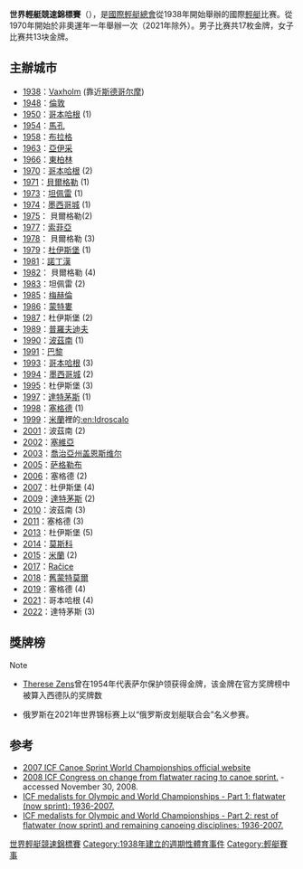 {{Link style|time=2015-12-13T11:55:29+00:00}}
{{noteTA|G1=体育
|T=zh-hans:世界皮划艇竞速锦标赛;zh-hk:世界輕艇競速錦標賽;zh-tw:世界輕艇競速錦標賽;
|1=zh-hans:世界皮划艇竞速锦标赛;zh-hk:世界輕艇競速錦標賽;zh-tw:世界輕艇競速錦標賽;
|2=zh-hans:皮划艇;zh-hk:輕艇;zh-tw:輕艇;
}}

'''世界輕艇競速錦標賽'''（{{lang-en|ICF Canoe Sprint World Championships}}），是[[國際輕艇總會|國際輕艇總會]]從1938年開始舉辦的國際[[輕艇|輕艇]]比赛。從1970年開始於非奧運年一年舉辦一次（2021年除外）。男子比赛共17枚金牌，女子比赛共13块金牌。

== 主辦城市 ==
* [[1938年世界輕艇競速錦標賽|1938]]：{{SWE}}[[Vaxholm|Vaxholm]] (靠近[[斯德哥尔摩|斯德哥尔摩]])
* [[1948年世界輕艇競速錦標賽|1948]]：{{GBR}}[[倫敦|倫敦]]
* [[1950年世界輕艇競速錦標賽|1950]]：{{DEN}}[[哥本哈根|哥本哈根]] (1)
* [[1954年世界輕艇競速錦標賽|1954]]：{{FRA}}[[馬孔|馬孔]]
* [[1958年世界輕艇競速錦標賽|1958]]：{{TCH}}[[布拉格|布拉格]]
* [[1963年世界輕艇競速錦標賽|1963]]：{{YUG}}[[亞伊采|亞伊采]]
* [[1966年世界輕艇競速錦標賽|1966]]：{{GDR}}[[東柏林|東柏林]]
* [[1970年世界輕艇競速錦標賽|1970]]：{{DEN}}[[哥本哈根|哥本哈根]] (2)
* [[1971年世界輕艇競速錦標賽|1971]]：{{YUG}}[[貝爾格勒|貝爾格勒]] (1)
* [[1973年世界輕艇競速錦標賽|1973]]：{{FIN}}[[坦佩雷|坦佩雷]] (1)
* [[1974年世界輕艇競速錦標賽|1974]]：{{MEX}}[[墨西哥城|墨西哥城]] (1)
* [[1975年世界輕艇競速錦標賽|1975]]：{{YUG}} 貝爾格勒(2)
* [[1977年世界輕艇競速錦標賽|1977]]：{{BUL}}[[索菲亞|索菲亞]] 
* [[1978年世界輕艇競速錦標賽|1978]]：{{YUG}} 貝爾格勒 (3)
* [[1979年世界輕艇競速錦標賽|1979]]：{{FRG}}[[杜伊斯堡|杜伊斯堡]] (1)
* [[1981年世界輕艇競速錦標賽|1981]]：{{GBR}}[[諾丁漢|諾丁漢]]
* [[1982年世界輕艇競速錦標賽|1982]]：{{YUG}} 貝爾格勒 (4)
* [[1983年世界輕艇競速錦標賽|1983]]：{{FIN}}坦佩雷 (2)
* [[1985年世界輕艇競速錦標賽|1985]]：{{BEL}}[[梅赫倫|梅赫倫]]
* [[1986年世界輕艇競速錦標賽|1986]]：{{CAN}}[[蒙特婁|蒙特婁]]
* [[1987年世界輕艇競速錦標賽|1987]]：{{FRG}}杜伊斯堡 (2)
* [[1989年世界輕艇競速錦標賽|1989]]：{{BUL}}[[普羅夫迪夫|普羅夫迪夫]]
* [[1990年世界輕艇競速錦標賽|1990]]：{{POL}}[[波茲南|波茲南]] (1)
* [[1991年世界輕艇競速錦標賽|1991]]：{{FRA}}[[巴黎|巴黎]]
* [[1993年世界輕艇競速錦標賽|1993]]：{{DEN}}[[哥本哈根|哥本哈根]] (3)
* [[1994年世界輕艇競速錦標賽|1994]]：{{MEX}}[[墨西哥城|墨西哥城]] (2)
* [[1995年世界輕艇競速錦標賽|1995]]：{{GER}}杜伊斯堡 (3)
* [[1997年世界輕艇競速錦標賽|1997]]：{{CAN}}[[達特茅斯|達特茅斯]] (1)
* [[1998年世界輕艇競速錦標賽|1998]]：{{HUN}}[[塞格德|塞格德]] (1)
* [[1999年世界輕艇競速錦標賽|1999]]：{{ITA}}[[米蘭|米蘭]]裡的[[:en:Idroscalo|:en:Idroscalo]]
* [[2001年世界輕艇競速錦標賽|2001]]：{{POL}}波茲南 (2)
* [[2002年世界輕艇競速錦標賽|2002]]：{{ESP}}[[塞維亞|塞維亞]]
* [[2003年世界輕艇競速錦標賽|2003]]：{{USA}}[[喬治亞州|喬治亞州]][[Gainesville,_Georgia|盖恩斯维尔]]
* [[2005年世界輕艇競速錦標賽|2005]]：{{HRV}}[[萨格勒布|萨格勒布]]
* [[2006年世界輕艇競速錦標賽|2006]]：{{HUN}}塞格德 (2)
* [[2007年世界輕艇競速錦標賽|2007]]：{{GER}}杜伊斯堡 (4)
* [[2009年世界輕艇競速錦標賽|2009]]：{{CAN}}[[達特茅斯|達特茅斯]] (2)
* [[2010年世界輕艇競速錦標賽|2010]]：{{POL}}波茲南 (3)
* [[2011年世界輕艇競速錦標賽|2011]]：{{HUN}}塞格德 (3)
* [[2013年世界輕艇競速錦標賽|2013]]：{{GER}}杜伊斯堡 (5)
* [[2014年世界輕艇競速錦標賽|2014]]：{{RUS}}[[莫斯科|莫斯科]]
* [[2015年世界輕艇競速錦標賽|2015]]：{{ITA}}[[米蘭|米蘭]] (2)
* [[2017年世界輕艇競速錦標賽|2017]]：{{CZE}}[[Račice|Račice]]
* [[2018年世界輕艇競速錦標賽|2018]]：{{POR}}[[舊蒙特莫爾|舊蒙特莫爾]]
* [[2019年世界輕艇競速錦標賽|2019]]：{{HUN}}塞格德 (4)
* [[2021年世界輕艇競速錦標賽|2021]]：{{DEN}}哥本哈根 (4)
* [[2022年世界輕艇競速錦標賽|2022]]：{{CAN}}達特茅斯 (3)

==獎牌榜==
{{Medals table
 | caption        = 
 | host           = 
 | flag_template  = flagcountry
 | event          = 
 | team           = 
 | gold_HUN = 222 | silver_HUN = 166 | bronze_HUN = 145
 | gold_GER = 136 | silver_GER = 101 | bronze_GER = 76 | name_GER = {{GER}}（1938年，1991年至今）
 | gold_URS = 102 | silver_URS = 80 | bronze_URS = 66 | name_URS = ''{{URS}}（1958年至1991年）''
 | gold_GDR = 73 | silver_GDR = 36 | bronze_GDR = 36 | name_GDR = ''{{GDR}}（1958年至1990年）''
 | gold_RUS = 54 | silver_RUS = 55 | bronze_RUS = 49 | name_RUS = {{RUS}}（1993年至今）
 | gold_ROU = 52 | silver_ROU = 76 | bronze_ROU = 67
 | gold_CAN = 34 | silver_CAN = 21 | bronze_CAN = 24
 | gold_POL = 32 | silver_POL = 86 | bronze_POL = 76
 | gold_SWE = 32 | silver_SWE = 39 | bronze_SWE = 45
 | gold_BLR = 32 | silver_BLR = 35 | bronze_BLR = 38 | name_BLR = {{BLR}}（1993年至今）
 | gold_ESP = 19 | silver_ESP = 28 | bronze_ESP = 36
 | gold_NZL = 18 | silver_NZL = 11 | bronze_NZL = 5
 | gold_DEN = 16 | silver_DEN = 19 | bronze_DEN = 22
 | gold_AUS = 16 | silver_AUS = 17 | bronze_AUS = 18
 | gold_SVK = 16 | silver_SVK = 10 | bronze_SVK = 12 | name_SVK = {{SVK}}（1993年至今）
 | gold_ITA = 15 | silver_ITA = 20 | bronze_ITA = 17
 | gold_FRG = 13 | silver_FRG = 19 | bronze_FRG = 24 | name_FRG = ''{{FRG}}（1954年至1990年）''
 | gold_NOR = 13 | silver_NOR = 14 | bronze_NOR = 15
 | gold_FRA = 12 | silver_FRA = 17 | bronze_FRA = 25
 | gold_CZE = 10 | silver_CZE = 31 | bronze_CZE = 19 | name_CZE = {{CZE}}（1993年至今）
 | gold_GBR = 10 | silver_GBR = 16 | bronze_GBR = 16
 | gold_BUL = 9 | silver_BUL = 16 | bronze_BUL = 26
 | gold_TCH = 9 | silver_TCH = 15 | bronze_TCH = 21 | name_TCH = ''{{TCH}}（1938年至1991年）''
 | gold_UKR = 11 | silver_UKR = 13 | bronze_UKR = 30 | name_UKR = {{UKR}}（1993年至今）
 | gold_YUG = 8 | silver_YUG = 8 | bronze_YUG = 5 | name_YUG = ''{{YUG}}（1948年至1991年）''
 | gold_LTU = 8 | silver_LTU = 6 | bronze_LTU = 11 | name_LTU = {{LTU}}（1993年至今）
 | gold_FIN = 7 | silver_FIN = 3 | bronze_FIN = 3
 | gold_USA = 6 | silver_USA = 5 | bronze_USA = 3
 | gold_BRA = 6 | silver_BRA = 0 | bronze_BRA = 7
 | gold_AUT = 5 | silver_AUT = 6 | bronze_AUT = 13
 | gold_AZE = 4 | silver_AZE = 8 | bronze_AZE = 1 | name_AZE = {{AZE}}（1993年至今）
 | gold_CHN = 4 | silver_CHN = 7 | bronze_CHN = 7
 | gold_POR = 5 | silver_POR = 6 | bronze_POR = 5
 | gold_CUB = 3 | silver_CUB = 10 | bronze_CUB = 10
 | gold_SRB = 3 | silver_SRB = 6 | bronze_SRB = 13 | name_SRB = {{SRB}}（2006年至今）
 | gold_RCF = 3 | silver_RCF = 0 | bronze_RCF = 5 | name_RCF = [[File:Russian_Canoe_Federation_flag.png|25px]] [[俄罗斯|俄罗斯皮划艇联合会]]{{Ref|b|[b]}}
 | gold_UZB = 2 | silver_UZB = 3 | bronze_UZB = 8 | name_UZB = {{UZB}}（1993年至今）
 | gold_ISR = 2 | silver_ISR = 1 | bronze_ISR = 2
 | gold_LAT = 2 | silver_LAT = 0 | bronze_LAT = 2 | name_LAT = {{LAT}}（1993年至今）
 | gold_BEL = 1 | silver_BEL = 3 | bronze_BEL = 3
 | gold_CHI = 1 | silver_CHI = 1 | bronze_CHI = 3
 | gold_MEX = 1 | silver_MEX = 0 | bronze_MEX = 2
 | gold_AAA = 1 | silver_AAA = 0 | bronze_AAA = 0 | name_AAA = ''{{flagcountry|Saar}}（1954年）''{{Ref|a|[a]}}
 | gold_SCG = 1 | silver_SCG = 0 | bronze_SCG = 0 | name_SCG = ''{{SCG}}（2003年至2005年）''
 | gold_NED = 0 | silver_NED = 4 | bronze_NED = 4
 | gold_ARG = 0 | silver_ARG = 3 | bronze_ARG = 2
 | gold_SVN = 0 | silver_SVN = 2 | bronze_SVN = 5 | name_SVN = {{SVN}}（1993年至今）
 | gold_MDA = 0 | silver_MDA = 2 | bronze_MDA = 3 | name_MDA = {{MDA}}（1993年至今）
 | gold_GEO = 0 | silver_GEO = 1 | bronze_GEO = 1 | name_GEO = {{GEO}}（1993年至今）
 | gold_IRL = 0 | silver_IRL = 1 | bronze_IRL = 1
 | gold_RSA = 0 | silver_RSA = 0 | bronze_RSA = 3
 | gold_IRI = 0 | silver_IRI = 0 | bronze_IRI = 1
 | gold_JPN = 0 | silver_JPN = 0 | bronze_JPN = 1
 | gold_KAZ = 0 | silver_KAZ = 0 | bronze_KAZ = 1
}}
;Note
*{{note|a|[a]}} [[Therese_Zens|Therese Zens]]曾在1954年代表萨尔保护领获得金牌，该金牌在官方奖牌榜中被算入西德队的奖牌数
*{{note|b|[b]}} 俄罗斯在2021年世界锦标赛上以“俄罗斯皮划艇联合会”名义参赛。

== 参考 ==
* [https://web.archive.org/web/20071205185046/http://www.kanuwm.de/ 2007 ICF Canoe Sprint World Championships official website]
* [https://web.archive.org/web/20081205153140/http://www.canoeicf.com/default.asp?Page=2368 2008 ICF Congress on change from flatwater racing to canoe sprint.] - accessed November 30, 2008.
* [https://www.webcitation.org/5e02gQdss?url=http://www.canoeicf.com/site/canoeint/if/downloads/result/Pages%201-41%20from%20Medal%20Winners%20ICF%20updated%202007-2.pdf?MenuID=Results%2F1107%2F0%2CMedal_winners_since_1936%2F1510%2F0 ICF medalists for Olympic and World Championships - Part 1: flatwater (now sprint): 1936-2007.]
* [https://www.webcitation.org/5l9vPO85Y?url=http://www.canoeicf.com/site/canoeint/if/downloads/result/Pages%2042-83%20from%20Medal%20Winners%20ICF%20updated%202007.pdf?MenuID=Results%2F1107%2F0%2CMedal_winners_since_1936%2F1510%2F0 ICF medalists for Olympic and World Championships - Part 2: rest of flatwater (now sprint) and remaining canoeing disciplines: 1936-2007.]

{{世界輕艇競速錦標賽}}
{{世界錦標賽}}

[[Category:世界輕艇競速錦標賽|]]
[[Category:1938年建立的週期性體育事件|Category:1938年建立的週期性體育事件]]
[[Category:輕艇賽事|Category:輕艇賽事]]